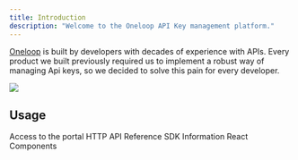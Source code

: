 ```yaml
---
title: Introduction
description: "Welcome to the Oneloop API Key management platform."
---
```


[Oneloop](https://oneloop.ai) is built by developers with decades of experience with APIs. Every product we built previously required us to implement a robust way of managing Api keys, so we decided to solve this pain for every developer.

<img
  className="block"
  src="/images/hero.png"
/>

## Usage

<CardGroup cols={2}>
  <Card
    title="Dashboard"
    icon="gauge"
    href="https://dashboard.oneloop.ai"
  >
    Access to the portal
  </Card>
  <Card
    title="API"
    icon="pen-to-square"
    href="../api-reference"
  >
    HTTP API Reference
  </Card>
  <Card
    title="Backend SDKs"
    icon="code-simple"
    href="https://mintlify.com/docs/development"
  >
    SDK Information
  </Card>
  <Card
    title="Embeddable Frontend Components"
    icon="brackets-curly"
    href="https://mintlify.com/docs/development"
  >
    React Components
  </Card>
</CardGroup>